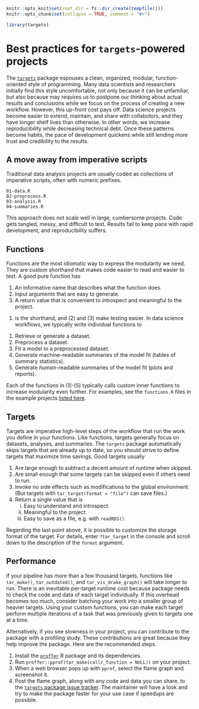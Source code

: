 ```r
knitr::opts_knit$set(root.dir = fs::dir_create(tempfile()))
knitr::opts_chunk$set(collapse = TRUE, comment = "#>")
```

```r
library(targets)
```

# Best practices for `targets`-powered projects {#practice}

The [`targets`](https://github.com/wlandau/targets) package espouses a clean, organized, modular, function-oriented style of programming. Many data scientists and researchers initially find this style uncomfortable, not only because it can be unfamiliar, but also because may requires us to postpone our thinking about actual results and conclusions while we focus on the process of creating a new workflow. However, this up-front cost pays off. Data science projects become easier to extend, maintain, and share with collabotors, and they have longer shelf lives than otherwise. In other words, we increase reproducibility while decreasing technical debt. Once these patterns become habits, the pace of development quickens while still lending more trust and credibility to the results.

## A move away from imperative scripts 

Traditional data analysis projects are usually coded as collections of imperative scripts, often with numeric prefixes.

```
01-data.R
02-preprocess.R
03-analysis.R
04-summaries.R
```

This approach does not scale well in large, cumbersome projects. Code gets tangled, messy, and difficult to test. Results fail to keep pace with rapid development, and reproducibility suffers.

## Functions

Functions are the most idiomatic way to express the modularity we need. They are custom shorthand that makes code easier to read and easier to test. A good pure function has

1. An informative name that describes what the function does.
1. Input arguments that are easy to generate.
1. A return value that is convenient to introspect and meaningful to the project.

(1) is the shorthand, and (2) and (3) make testing easier. In data science workflows, we typically write individual functions to

1. Retrieve or generate a dataset.
1. Preprocess a dataset.
1. Fit a model to a preprocessed dataset.
1. Generate machine-readable summaries of the model fit (tables of summary statistics).
1. Generate *human*-readable summaries of the model fit (plots and reports).

Each of the functions in (1)-(5) typically calls custom inner functions to increase modularity even further. For examples, see the `functions.R` files in the example projects [listed here](https://wlandau.github.io/targets/index.html#examples).

## Targets

Targets are imperative high-level steps of the workflow that run the work you define in your functions. Like functions, targets generally focus on datasets, analyses, and summaries. The `targets` package automatically skips targets that are already up to date, so you should strive to define targets that maximize time savings. Good targets usually

1. Are large enough to subtract a decent amount of runtime when skipped.
1. Are small enough that some targets can be skipped even if others need to run.
1. Invoke no side effects such as modifications to the global environment. (But targets with `tar_target(format = "file")` can save files.)
1. Return a single value that is
    i. Easy to understand and introspect.
    i. Meaningful to the project.
    i. Easy to save as a file, e.g. with `readRDS()`.

Regarding the last point above, it is possible to customize the storage format of the target. For details, enter `?tar_target` in the console and scroll down to the description of the `format` argument.

## Performance

If your pipeline has more than a few thousand targets, functions like `tar_make()`, `tar_outdated()`, and `tar_vis_drake_graph()` will take longer to run. There is an inevitable per-target runtime cost because package needs to check the code and data of each target individually. If this overhead becomes too much, consider batching your work into a smaller group of heavier targets. Using your custom functions, you can make each target perform multiple iterations of a task that was previously given to targets one at a time.

Alternatively, if you see slowness in your project, you can contribute to the package with a profiling study. These contributions are great because they help improve the package. Here are the recommended steps.

1. Install the [`proffer`](https://github.com/r-prof/proffer) R package and its dependencies.
1. Run `proffer::pprof(tar_make(callr_function = NULL))` on your project.
1. When a web browser pops up with `pprof`, select the flame graph and screenshot it.
1. Post the flame graph, along with any code and data you can share, to the [`targets` package issue tracker](https://github.com/wlandau/targets/issues). The maintainer will have a look and try to make the package faster for your use case if speedups are possible.
